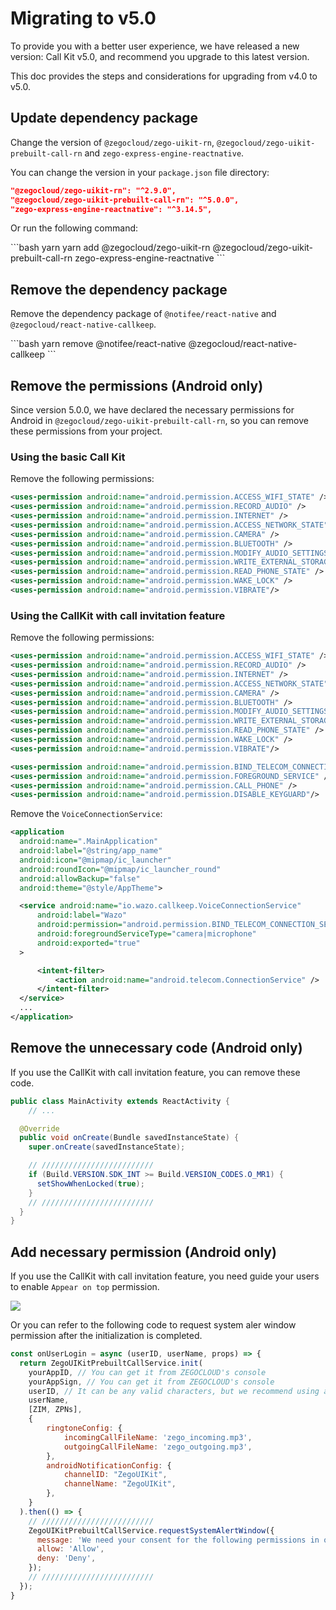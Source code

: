 # Migrating to v5.0

To provide you with a better user experience, we have released a new version: Call Kit v5.0, and recommend you upgrade to this latest version.

This doc provides the steps and considerations for upgrading from v4.0 to v5.0.


## Update dependency package

Change the version of `@zegocloud/zego-uikit-rn`, `@zegocloud/zego-uikit-prebuilt-call-rn` and `zego-express-engine-reactnative`.

You can change the version in your `package.json` file directory:

```json
"@zegocloud/zego-uikit-rn": "^2.9.0",
"@zegocloud/zego-uikit-prebuilt-call-rn": "^5.0.0",
"zego-express-engine-reactnative": "^3.14.5",
```

Or run the following command:

<CodeGroup>
```bash yarn
yarn add @zegocloud/zego-uikit-rn @zegocloud/zego-uikit-prebuilt-call-rn zego-express-engine-reactnative
```
</CodeGroup>

## Remove the dependency package

Remove the dependency package of `@notifee/react-native` and `@zegocloud/react-native-callkeep`.

<CodeGroup>
```bash
yarn remove @notifee/react-native @zegocloud/react-native-callkeep
```
</CodeGroup>

## Remove the permissions (Android only)

Since version 5.0.0, we have declared the necessary permissions for Android in `@zegocloud/zego-uikit-prebuilt-call-rn`, so you can remove these permissions from your project.

### Using the basic Call Kit

Remove the following permissions:

```xml
<uses-permission android:name="android.permission.ACCESS_WIFI_STATE" />
<uses-permission android:name="android.permission.RECORD_AUDIO" />
<uses-permission android:name="android.permission.INTERNET" />
<uses-permission android:name="android.permission.ACCESS_NETWORK_STATE" />
<uses-permission android:name="android.permission.CAMERA" />
<uses-permission android:name="android.permission.BLUETOOTH" />
<uses-permission android:name="android.permission.MODIFY_AUDIO_SETTINGS" />
<uses-permission android:name="android.permission.WRITE_EXTERNAL_STORAGE" />
<uses-permission android:name="android.permission.READ_PHONE_STATE" />
<uses-permission android:name="android.permission.WAKE_LOCK" />
<uses-permission android:name="android.permission.VIBRATE"/>
```

### Using the CallKit with call invitation feature

Remove the following permissions:

```xml
<uses-permission android:name="android.permission.ACCESS_WIFI_STATE" />
<uses-permission android:name="android.permission.RECORD_AUDIO" />
<uses-permission android:name="android.permission.INTERNET" />
<uses-permission android:name="android.permission.ACCESS_NETWORK_STATE" />
<uses-permission android:name="android.permission.CAMERA" />
<uses-permission android:name="android.permission.BLUETOOTH" />
<uses-permission android:name="android.permission.MODIFY_AUDIO_SETTINGS" />
<uses-permission android:name="android.permission.WRITE_EXTERNAL_STORAGE" />
<uses-permission android:name="android.permission.READ_PHONE_STATE" />
<uses-permission android:name="android.permission.WAKE_LOCK" />
<uses-permission android:name="android.permission.VIBRATE"/>

<uses-permission android:name="android.permission.BIND_TELECOM_CONNECTION_SERVICE"/>
<uses-permission android:name="android.permission.FOREGROUND_SERVICE" />
<uses-permission android:name="android.permission.CALL_PHONE" />
<uses-permission android:name="android.permission.DISABLE_KEYGUARD"/>
```

Remove the `VoiceConnectionService`:

```xml
<application
  android:name=".MainApplication"
  android:label="@string/app_name"
  android:icon="@mipmap/ic_launcher"
  android:roundIcon="@mipmap/ic_launcher_round"
  android:allowBackup="false"
  android:theme="@style/AppTheme">

  <service android:name="io.wazo.callkeep.VoiceConnectionService"
      android:label="Wazo"
      android:permission="android.permission.BIND_TELECOM_CONNECTION_SERVICE"
      android:foregroundServiceType="camera|microphone"
      android:exported="true"
  >

      <intent-filter>
          <action android:name="android.telecom.ConnectionService" />
      </intent-filter>
  </service>
  ...
</application>
```

## Remove the unnecessary code (Android only)

If you use the CallKit with call invitation feature, you can remove these code.

```java
public class MainActivity extends ReactActivity {
    // ...

  @Override
  public void onCreate(Bundle savedInstanceState) {
    super.onCreate(savedInstanceState);

    // /////////////////////////
    if (Build.VERSION.SDK_INT >= Build.VERSION_CODES.O_MR1) {
      setShowWhenLocked(true);
    }
    // /////////////////////////
  }
}
```

## Add necessary permission (Android only)

If you use the CallKit with call invitation feature, you need guide your users to enable `Appear on top` permission.

<Frame width="auto" height="auto" caption=""><img src="https://storage.zego.im/sdk-doc/Pics/ZegoUIKit/RN/PrebuiltCall/app_settings.png" /></Frame>

Or you can refer to the following code to request system aler window permission after the initialization is completed.

```js
const onUserLogin = async (userID, userName, props) => {
  return ZegoUIKitPrebuiltCallService.init(
    yourAppID, // You can get it from ZEGOCLOUD's console
    yourAppSign, // You can get it from ZEGOCLOUD's console
    userID, // It can be any valid characters, but we recommend using a phone number.
    userName,
    [ZIM, ZPNs],
    {
        ringtoneConfig: {
            incomingCallFileName: 'zego_incoming.mp3',
            outgoingCallFileName: 'zego_outgoing.mp3',
        },
        androidNotificationConfig: {
            channelID: "ZegoUIKit",
            channelName: "ZegoUIKit",
        },
    }
  ).then(() => {
    // /////////////////////////
    ZegoUIKitPrebuiltCallService.requestSystemAlertWindow({
      message: 'We need your consent for the following permissions in order to use the offline call function properly',
      allow: 'Allow',
      deny: 'Deny',
    });
    // /////////////////////////
  });
}
```
